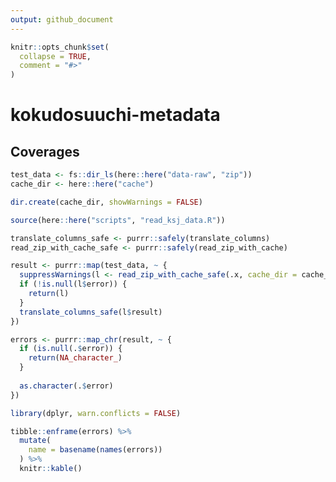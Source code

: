 ```yaml
---
output: github_document
---
```


<!-- README.md is generated from README.Rmd. Please edit that file -->

```r
knitr::opts_chunk$set(
  collapse = TRUE,
  comment = "#>"
)
```

# kokudosuuchi-metadata

<!-- badges: start -->
<!-- badges: end -->

## Coverages

```r
test_data <- fs::dir_ls(here::here("data-raw", "zip"))
cache_dir <- here::here("cache")

dir.create(cache_dir, showWarnings = FALSE)

source(here::here("scripts", "read_ksj_data.R"))
```

```r
translate_columns_safe <- purrr::safely(translate_columns)
read_zip_with_cache_safe <- purrr::safely(read_zip_with_cache)

result <- purrr::map(test_data, ~ {
  suppressWarnings(l <- read_zip_with_cache_safe(.x, cache_dir = cache_dir))
  if (!is.null(l$error)) {
    return(l)
  }
  translate_columns_safe(l$result)
})

errors <- purrr::map_chr(result, ~ {
  if (is.null(.$error)) {
    return(NA_character_)
  }
  
  as.character(.$error)
})

library(dplyr, warn.conflicts = FALSE)

tibble::enframe(errors) %>% 
  mutate(
    name = basename(names(errors))
  ) %>% 
  knitr::kable()
```

